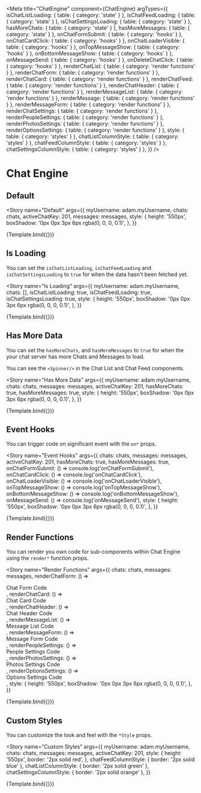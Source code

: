 

<Meta
  title="ChatEngine"
  component={ChatEngine}
  argTypes={{
    isChatListLoading: { table: { category: 'state' } },
    isChatFeedLoading: { table: { category: 'state' } },
    isChatSettingsLoading: { table: { category: 'state' } },
    hasMoreChats: { table: { category: 'state' } },
    hasMoreMessages: { table: { category: 'state' } },
    onChatFormSubmit: { table: { category: 'hooks' } },
    onChatCardClick: { table: { category: 'hooks' } },
    onChatLoaderVisible: { table: { category: 'hooks' } },
    onTopMessageShow: { table: { category: 'hooks' } },
    onBottomMessageShow: { table: { category: 'hooks' } },
    onMessageSend: { table: { category: 'hooks' } },
    onDeleteChatClick: { table: { category: 'hooks' } },
    renderChatList: { table: { category: 'render functions' } },
    renderChatForm: { table: { category: 'render functions' } },
    renderChatCard: { table: { category: 'render functions' } },
    renderChatFeed: { table: { category: 'render functions' } },
    renderChatHeader: { table: { category: 'render functions' } },
    renderMessageList: { table: { category: 'render functions' } },
    renderMessage: { table: { category: 'render functions' } },
    renderMessageForm: { table: { category: 'render functions' } },
    renderChatSettings: { table: { category: 'render functions' } },
    renderPeopleSettings: { table: { category: 'render functions' } },
    renderPhotosSettings: { table: { category: 'render functions' } },
    renderOptionsSettings: { table: { category: 'render functions' } },
    style: { table: { category: 'styles' } },
    chatListColumnStyle: { table: { category: 'styles' } },
    chatFeedColumnStyle: { table: { category: 'styles' } },
    chatSettingsColumnStyle: { table: { category: 'styles' } },
  }}
/>


# Chat Engine

## Default

<Story
  name="Default"
  args={{
    myUsername: adam.myUsername,
    chats: chats,
    activeChatKey: 201,
    messages: messages,
    style: {
      height: '550px',
      boxShadow: '0px 0px 3px 6px rgba(0, 0, 0, 0.1)',
    },
  }}
>
  {Template.bind({})}
</Story>

<ArgsTable story="Default" />

## Is Loading

You can set the `isChatListLoading`, `isChatFeedLoading` and `isChatSettingsLoading` to `true` for when the data hasn't been fetched yet.

<Story
  name="Is Loading"
  args={{
    myUsername: adam.myUsername,
    chats: [],
    isChatListLoading: true,
    isChatFeedLoading: true,
    isChatSettingsLoading: true,
    style: {
      height: '550px',
      boxShadow: '0px 0px 3px 6px rgba(0, 0, 0, 0.1)',
    },
  }}
>
  {Template.bind({})}
</Story>

## Has More Data

You can set the `hasMoreChats`, and `hasMoreMessages` to `true` for when the your chat server has more Chats and Messages to load.

You can see the `<Spinner/>` in the Chat List and Chat Feed components.

<Story
  name="Has More Data"
  args={{
    myUsername: adam.myUsername,
    chats: chats,
    messages: messages,
    activeChatKey: 201,
    hasMoreChats: true,
    hasMoreMessages: true,
    style: {
      height: '550px',
      boxShadow: '0px 0px 3px 6px rgba(0, 0, 0, 0.1)',
    },
  }}
>
  {Template.bind({})}
</Story>

## Event Hooks

You can trigger code on significant event with the `on*` props.

<Story
  name="Event Hooks"
  args={{
    chats: chats,
    messages: messages,
    activeChatKey: 201,
    hasMoreChats: true,
    hasMoreMessages: true,
    onChatFormSubmit: () => console.log('onChatFormSubmit'),
    onChatCardClick: () => console.log('onChatCardClick'),
    onChatLoaderVisible: () => console.log('onChatLoaderVisible'),
    onTopMessageShow: () => console.log('onTopMessageShow'),
    onBottomMessageShow: () => console.log('onBottomMessageShow'),
    onMessageSend: () => console.log('onMessageSend'),
    style: {
      height: '550px',
      boxShadow: '0px 0px 3px 6px rgba(0, 0, 0, 0.1)',
    },
  }}
>
  {Template.bind({})}
</Story>

## Render Functions

You can render you own code for sub-components within Chat Engine using the `render*` function props.

<Story
  name="Render Functions"
  args={{
    chats: chats,
    messages: messages,
    renderChatForm: () => <div>Chat Form Code</div>,
    renderChatCard: () => <div>Chat Card Code</div>,
    renderChatHeader: () => <div>Chat Header Code</div>,
    renderMessageList: () => <div>Message List Code</div>,
    renderMessageForm: () => <div>Message Form Code</div>,
    renderPeopleSettings: () => <div>People Settings Code</div>,
    renderPhotosSettings: () => <div>Photos Settings Code</div>,
    renderOptionsSettings: () => <div>Options Settings Code</div>,
    style: {
      height: '550px',
      boxShadow: '0px 0px 3px 6px rgba(0, 0, 0, 0.1)',
    },
  }}
>
  {Template.bind({})}
</Story>

## Custom Styles

You can customize the look and feel with the `*Style` props.

<Story
  name="Custom Styles"
  args={{
    myUsername: adam.myUsername,
    chats: chats,
    messages: messages,
    activeChatKey: 201,
    style: {
      height: '550px',
      border: '2px solid red',
    },
    chatFeedColumnStyle: { border: '2px solid blue' },
    chatListColumnStyle: { border: '2px solid green' },
    chatSettingsColumnStyle: { border: '2px solid orange' },
  }}
>
  {Template.bind({})}
</Story>
